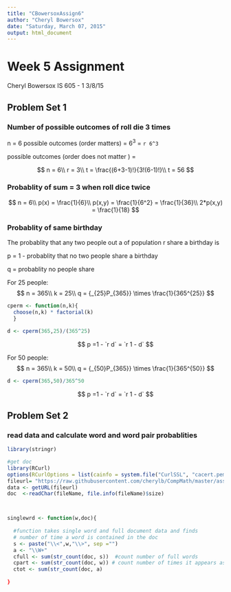 ```yaml
---
title: "CBowersoxAssign6"
author: "Cheryl Bowersox"
date: "Saturday, March 07, 2015"
output: html_document
---
```

# Week 5 Assignment

Cheryl Bowersox 
IS 605 - 1
3/8/15


## Problem Set 1

### Number of possible outcomes of roll die 3 times
n = 6
possible outcomes (order matters) = $6^3$ = `r 6^3` 

possible outcomes (order does not matter ) = 

$$
  n = 6\\
  r = 3\\
  t = \frac{(6+3-1)!}{3!(6-1)!}\\
  t = 56
$$


### Probablity of sum = 3 when roll dice twice

$$
  n = 6\\
  p(x) = \frac{1}{6}\\
  p(x,y) = \frac{1}{6^2} = \frac{1}{36}\\
  2*p(x,y) = \frac{1}{18}
$$

### Probablity of same birthday
The probablity that any two people out a of population r share a birthday is

p = 1 - probablity that no two people share a birthday

q = probablity no people share


For 25 people:
$$
  n = 365\\
  k = 25\\
  q = {_{25}P_{365}} \times \frac{1}{365^{25}}
$$

```r
cperm <- function(n,k){
  choose(n,k) * factorial(k)
  }

d <- cperm(365,25)/(365^25)
```

$$
  p =1 - `r d` = `r 1 - d`
$$


For 50 people: 
$$
  n = 365\\
  k = 50\\
    q = {_{50}P_{365}} \times \frac{1}{365^{50}}
$$
```r
d <- cperm(365,50)/365^50
```

$$
  p =1 - `r d` = `r 1 - d`
$$


## Problem Set 2

### read data and calculate word and word pair probablities 

```r
library(stringr)

#get doc
library(RCurl)
options(RCurlOptions = list(cainfo = system.file("CurlSSL", "cacert.pem", package = "RCurl")))
fileurl= "https://raw.githubusercontent.com/cherylb/CompMath/master/assign6.sample.txt"
data <- getURL(fileurl)
doc  <-readChar(fileName, file.info(fileName)$size)



singlewrd <- function(w,doc){
  
  #function takes single word and full document data and finds 
  # number of time a word is contained in the doc
  s <- paste("\\<",w,"\\>", sep ="")
  a <- "\\W+"
  cfull <- sum(str_count(doc, s))  #count number of full words
  cpart <- sum(str_count(doc, w)) # count number of times it appears as part of a word
  ctot <- sum(str_count(doc, a)
  
}

```





```r

```

